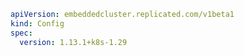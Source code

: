 ```yaml
apiVersion: embeddedcluster.replicated.com/v1beta1
kind: Config
spec:
  version: 1.13.1+k8s-1.29
```